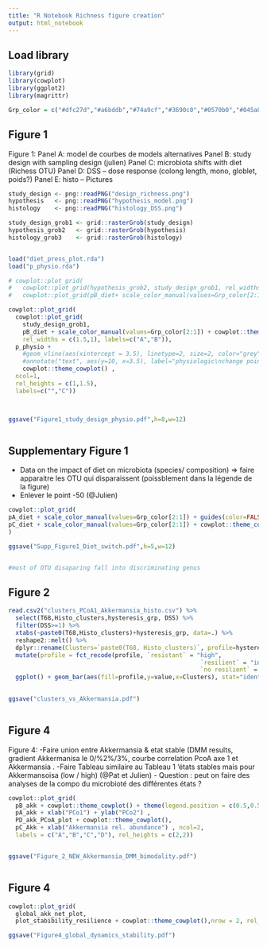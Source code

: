 ```yaml
---
title: "R Notebook Richness figure creation"
output: html_notebook
---
```


## Load library

```r

library(grid)
library(cowplot)
library(ggplot2)
library(magrittr)


```




```r

Grp_color = c("#dfc27d","#a6bddb","#74a9cf","#3690c0","#0570b0","#045a8d","#023858")


```


## Figure 1

Figure 1: 
Panel A: model de courbes de models alternatives
Panel B: study design with sampling design (julien)
Panel C: microbiota shifts with diet (Richess OTU)
Panel D: DSS – dose response (colong length, mono, globlet, poids?)
Panel E: histo – Pictures

```r

study_design <- png::readPNG("design_richness.png")
hypothesis   <- png::readPNG("hypothesis_model.png")
histology    <- png::readPNG("histology_DSS.png")

study_design_grob1 <- grid::rasterGrob(study_design)
hypothesis_grob2   <- grid::rasterGrob(hypothesis)
histology_grob3    <- grid::rasterGrob(histology)


load("diet_press_plot.rda")
load("p_physio.rda")

# cowplot::plot_grid(
#   cowplot::plot_grid(hypothesis_grob2, study_design_grob1, rel_widths = c(1,2), labels=c("A","B")), 
#   cowplot::plot_grid(pB_diet+ scale_color_manual(values=Grp_color[2:1]), histology_grob3,labels=c("C","D"), rel_widths = c(1.2,1)), p_physio, ncol=1, rel_heights = c(1,1,1.5), labels=c("","","E"))

cowplot::plot_grid(
  cowplot::plot_grid(
    study_design_grob1, 
    pB_diet + scale_color_manual(values=Grp_color[2:1]) + cowplot::theme_cowplot() + theme(legend.position = c(0.1,0.2)), 
    rel_widths = c(1.5,1), labels=c("A","B")),
  p_physio + 
    #geom_vline(aes(xintercept = 3.5), linetype=2, size=2, color="grey") + 
    #annotate("text", aes(y=10, x=3.5), label="physiologic\nchange point")  + 
    cowplot::theme_cowplot() ,
  ncol=1,
  rel_heights = c(1,1.5),
  labels=c("","C"))



ggsave("Figure1_study_design_physio.pdf",h=8,w=12)



```


## Supplementary Figure 1

- Data on the impact of diet on microbiota (species/ composition) =>  faire apparaitre les OTU qui disparaissent (poissblement dans la légende de la figure)
- Enlever le point -50 (@Julien)


```r

cowplot::plot_grid(
pA_diet + scale_color_manual(values=Grp_color[2:1]) + guides(color=FALSE) + cowplot::theme_cowplot(),
pC_diet + scale_color_manual(values=Grp_color[2:1]) + cowplot::theme_cowplot() , labels="AUTO", rel_widths = c(1.1,2)
)

ggsave("Supp_Figure1_Diet_switch.pdf",h=5,w=12)


#most of OTU disaparing fall into discriminating genus


```


## Figure 2



```r

read.csv2("clusters_PCoA1_Akkermansia_histo.csv") %>%
  select(T68,Histo_clusters,hysteresis_grp, DSS) %>%
  filter(DSS>=1) %>%
  xtabs(~paste0(T68,Histo_clusters)+hysteresis_grp, data=.) %>%
  reshape2::melt() %>%
  dplyr::rename(Clusters=`paste0(T68, Histo_clusters)`, profile=hysteresis_grp) %>%
  mutate(profile = fct_recode(profile, `resistant` = "high",
                                                      `resilient` = "intermediate",                          
                                                      `no resilient` = "low")) %>%
  ggplot() + geom_bar(aes(fill=profile,y=value,x=Clusters), stat="identity") + ylab("Rats numbers") + scale_fill_manual("Profile based on\nAkkermansia dynamics", values=c("Blue","Grey","Red"))
  

ggsave("clusters_vs_Akkermansia.pdf")



```




## Figure 4


Figure 4: 
-Faire union entre Akkermansia & etat stable (DMM results, gradient Akkermanisa le 0/%2%/3%, courbe correlation PcoA axe 1 et Akkermansia . 
-Faire Tableau similaire au Tableau 1 ‘états stables mais pour Akkermansoisa (low / high) (@Pat et Julien)
- Question : peut on faire des analyses de la compo du microbioté des différentes états ? 




```r


cowplot::plot_grid(
  pB_akk + cowplot::theme_cowplot() + theme(legend.position = c(0.5,0.5)) + scale_fill_manual("Dectected\nbimodality", values=c("grey","black")), 
  pA_akk + xlab("PCo1") + ylab("PCo2") , 
  PD_akk_PCoA_plot + cowplot::theme_cowplot(), 
  pC_Akk + xlab("Akkermansia rel. abundance") , ncol=2,
  labels = c("A","B","C","D"), rel_heights = c(2,2))


ggsave("Figure_2_NEW_Akkermansia_DMM_bimodality.pdf")



```




## Figure 4

```r
cowplot::plot_grid(
  global_akk_net_plot,
  plot_stabibility_resilience + cowplot::theme_cowplot(),nrow = 2, rel_heights = c(1,2))

ggsave("Figure4_global_dynamics_stability.pdf")


```




